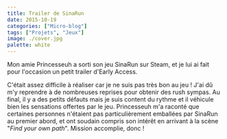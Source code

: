 ```yaml
---
title: Trailer de SinaRun
date: 2015-10-19
categories: ["Micro-blog"]
tags: ["Projets", "Jeux"]
image: ./cover.jpg
palette: white
---
```


Mon amie Princesseuh a sorti son jeu SinaRun sur Steam, et je lui ai fait pour l'occasion un petit trailer d'Early Access.


<YouTube id="2bWYz-8PdaY" />

C'était assez difficile à réaliser car je ne suis pas très bon au jeu ! J'ai dû m'y reprendre à de nombreuses reprises pour obtenir des rush sympas. Au final, il y a des petits défauts mais je suis content du rythme et il véhicule bien les sensations offertes par le jeu. Princesseuh m'a raconté que certaines personnes n'étaient pas particulièrement emballées par SinaRun au premier abord, et ont soudain compris son intérêt en arrivant à la scène "_Find your own path_". Mission accomplie, donc !
